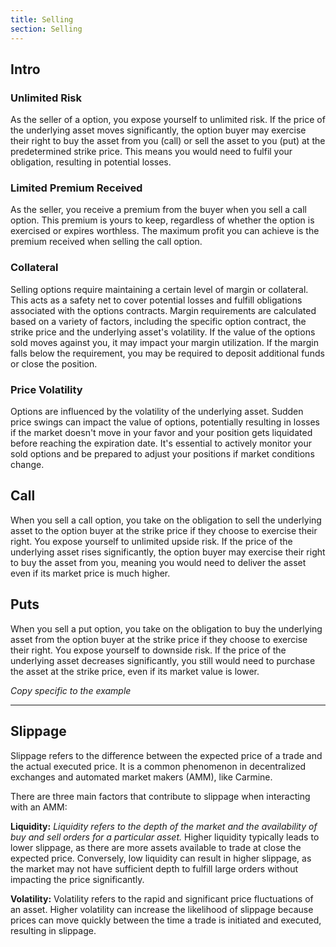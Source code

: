 ```yaml
---
title: Selling
section: Selling
---
```


## Intro

### Unlimited Risk

As the seller of a option, you expose yourself to unlimited risk. If the price of the underlying asset moves significantly, the option buyer may exercise their right to buy the asset from you (call) or sell the asset to you (put) at the predetermined strike price. This means you would need to fulfil your obligation, resulting in potential losses.

### Limited Premium Received

As the seller, you receive a premium from the buyer when you sell a call option. This premium is yours to keep, regardless of whether the option is exercised or expires worthless. The maximum profit you can achieve is the premium received when selling the call option.

### Collateral

Selling options require maintaining a certain level of margin or collateral. This acts as a safety net to cover potential losses and fulfill obligations associated with the options contracts. Margin requirements are calculated based on a variety of factors, including the specific option contract, the strike price and the underlying asset's volatility. If the value of the options sold moves against you, it may impact your margin utilization. If the margin falls below the requirement, you may be required to deposit additional funds or close the position.

### Price Volatility

Options are influenced by the volatility of the underlying asset. Sudden price swings can impact the value of options, potentially resulting in losses if the market doesn't move in your favor and your position gets liquidated before reaching the expiration date. It's essential to actively monitor your sold options and be prepared to adjust your positions if market conditions change.

## Call

When you sell a call option, you take on the obligation to sell the underlying asset to the option buyer at the strike price if they choose to exercise their right. You expose yourself to unlimited upside risk. If the price of the underlying asset rises significantly, the option buyer may exercise their right to buy the asset from you, meaning you would need to deliver the asset even if its market price is much higher.

## Puts

When you sell a put option, you take on the obligation to buy the underlying asset from the option buyer at the strike price if they choose to exercise their right. You expose yourself to downside risk. If the price of the underlying asset decreases significantly, you still would need to purchase the asset at the strike price, even if its market value is lower.

*Copy specific to the example*

---

## Slippage

Slippage refers to the difference between the expected price of a trade and the actual executed price. It is a common phenomenon in decentralized exchanges and automated market makers (AMM), like Carmine.

There are three main factors that contribute to slippage when interacting with an AMM:

**Liquidity:** *Liquidity refers to the depth of the market and the availability of buy and sell orders for a particular asset.* Higher liquidity typically leads to lower slippage, as there are more assets available to trade at close the expected price. Conversely, low liquidity can result in higher slippage, as the market may not have sufficient depth to fulfill large orders without impacting the price significantly.

**Volatility:** Volatility refers to the rapid and significant price fluctuations of an asset. Higher volatility can increase the likelihood of slippage because prices can move quickly between the time a trade is initiated and executed, resulting in slippage.